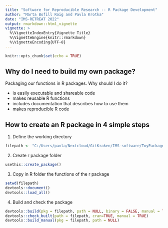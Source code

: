```yaml
---
title: "Software for Reproducible Research -- R Package Development"
author: "Marta Bofill Roig and Pavla Krotka"
date: "IMS-RETREAT 2022"
output: rmarkdown::html_vignette
vignette: >
  %\VignetteIndexEntry{Vignette Title}
  %\VignetteEngine{knitr::rmarkdown}
  %\VignetteEncoding{UTF-8}
---
```



```r
knitr::opts_chunk$set(echo = TRUE)
```

## Why do I need to build my own package?

Packaging our functions in R packages. Why should I do it?

- is easily executable and shareable code
- makes reusable R functions
- includes documentation that describes how to use them 
<!-- - includes examples to illustrate their use -->
- makes reproducible R code 

## How to create an R package in 4 simple steps

1. Define the working directory
```r
filepath <- "C:/Users/pavla/Nextcloud/GitKraken/IMS-software/ToyPackage"
```

2. Create r package folder
```r
usethis::create_package()  
```

3. Copy in R folder the functions of the r package 
```r
setwd(filepath)
devtools::document()
devtools::load_all() 
```

4. Build and check the package
```r
devtools::build(pkg = filepath, path = NULL, binary = FALSE, manual = TRUE)
devtools::check_built(path = filepath, cran=TRUE, manual = TRUE)
devtools::build_manual(pkg = filepath, path = NULL)
```

